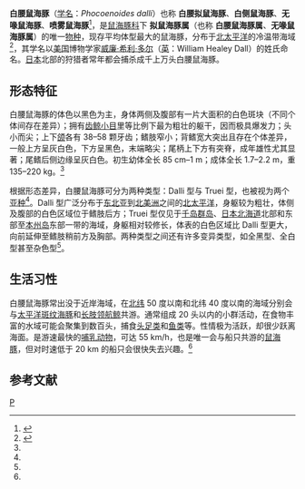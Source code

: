 {{Speciesbox
| genus = Phocoenoides
| species = dalli
| parent_authority = ([[Andrews|Andrews]], 1911)
| authority = ([[弗雷德里克·威廉·特鲁|True]], 1885)
| status = LC
| status_system = iucn3.1
| status_ref = <ref name="iucn">{{cite web|title=The IUCN Red List of Threatened Species 2018: ''Phocoenoides dalli'' (Dall's Porpoise)|url=https://www.iucnredlist.org/species/17032/50370912|accessdate=2020-07-10|author=Jefferson T A, Braulik G|date=|format=|publisher=[[世界自然保护联盟|世界自然保护联盟]]|language=en|archive-date=2021-02-12|archive-url=https://web.archive.org/web/20210212232810/https://www.iucnredlist.org/species/17032/50370912|dead-url=no}}</ref>
| image = Phocoenoides dalli (Dall's porpoise).jpg
| image_width = 250
| image2 = Dall's porpoise size.svg
| image2_width = 250
| image2_caption = 与普通成人体型的对比
| range_map =cetacea_range_map_Dall's_Porpoise.PNG
| range_map_width = 250
| range_map_caption = {{legend2|#0000FF|白腰鼠海豚的分布区域|outline=gray}}
| subdivision_ranks = [[亚种|亚种]]
| subdivision =
*[[多尔氏鼠海豚|多尔氏鼠海豚]] ''P. d. dalli'' <small>(True, 1885)</small>
*[[特鲁氏鼠海豚|特鲁氏鼠海豚]] ''P. d. truei''  <small>Andrews, 1911</small>
}}

'''白腰鼠海豚'''（[[学名|学名]]：''Phocoenoides dalli''）也称 '''白腰拟鼠海豚'''、'''白侧鼠海豚'''、'''无喙鼠海豚'''、'''喷雾鼠海豚'''<ref name=":0">{{cite book |author1=(英) 卡沃尔廷 |title=鲸与海豚: 自然珍藏图鉴丛书[M] |date=2007 |publisher=中国友谊出版公司 |location=北京 |isbn=978-7-5057-1522-6 |pages=248-249 |accessdate=2020-07-12}}</ref>，是[[鼠海豚科|鼠海豚科]]下 '''拟鼠海豚属'''（也称 '''白腰鼠海豚属'''、'''无喙鼠海豚属'''）的唯一[[物种|物种]]，现存平均体型最大的鼠海豚，分布于[[北太平洋|北太平洋]]的冷温带海域<ref name=":1">{{cite web |author1=Wilson, Reeder's |title=Mammal Species of the World (v3, 2005) : ''Phocoenoides dalli'' |url=https://www.departments.bucknell.edu/biology/resources/msw3/browse.asp?s=y&id=14300123 |publisher=[[巴克内尔大学|巴克内尔大学]] |accessdate=2020-07-10 |language=en |archive-date=2016-03-03 |archive-url=https://web.archive.org/web/20160303192732/http://www.departments.bucknell.edu/biology/resources/msw3/browse.asp?s=y&id=14300123 |dead-url=no }}</ref>，其学名以[[美国|美国]]博物学家[[威廉·希利·多尔|威廉·希利·多尔]]（[[英语|英]]：William Healey Dall）的姓氏命名。[[日本|日本]]北部的狩猎者常年都会捕杀成千上万头白腰鼠海豚。

==形态特征==
白腰鼠海豚的体色以黑色为主，身体两侧及腹部有一片大面积的白色斑块（不同个体间存在差异）；拥有[[齿鲸小目|齿鲸小目]]里等比例下最为粗壮的躯干，因而极具爆发力；头小而尖；上下[[颌|颌]]各有 38–58 颗牙齿；鳍肢窄小；背鳍宽大突出且存在个体差异，一般上方呈灰白色，下方呈黑色，末端略尖；尾柄上下方有突脊，成年雄性尤其显著；尾鳍后侧边缘呈灰白色。初生幼体全长 85 cm–1 m；成体全长 1.7–2.2 m，重 135–220 kg。<ref name=":0" />

根据形态差异，白腰鼠海豚可分为两种类型：Dalli 型与 Truei 型，也被视为两个[[亚种|亚种]]<ref name=":1" />。Dalli 型广泛分布于[[东北亚|东北亚]]到[[北美洲|北美洲]]之间的[[北太平洋|北太平洋]]，身躯较为粗壮，体侧及腹部的白色区域位于鳍肢后方；Truei 型仅见于[[千岛群岛|千岛群岛]]、[[日本|日本]][[北海道|北海道]]北部和东部至[[本州岛|本州岛]]东部一带的海域，身躯相对较修长，体表的白色区域比 Dalli 型更大，向前延伸至鳍肢稍前方及胸部。两种类型之间还有许多变异类型，如全黑型、全白型甚至杂色型<ref name=":0" />。

==生活习性==
白腰鼠海豚常出没于近岸海域，在[[北纬|北纬]] 50 度以南和北纬 40 度以南的海域分别会与[[太平洋斑纹海豚|太平洋斑纹海豚]]和[[长肢领航鲸|长肢领航鲸]]共游。通常组成 20 头以内的小群活动，在食物丰富的水域可能会聚集到数百头，捕食[[头足类|头足类]]和[[鱼类|鱼类]]等。性情极为活跃，却很少跃离海面。是游速最快的[[哺乳动物|哺乳动物]]，可达 55 km/h，也是唯一会与船只共游的[[鼠海豚科|鼠海豚]]，但对时速低于 20 km 的船只会很快失去兴趣。<ref name=":0" />

==参考文献==
{{Commons category|Phocoenoides dalli}}
{{Wikispecies|Phocoenoides dalli}}
{{reflist}}
{{齒鯨小目|D.}}
{{Cetacea|O.}}
{{Taxonbar|from=Q738564}}

[[Category:鼠海豚科|P]]